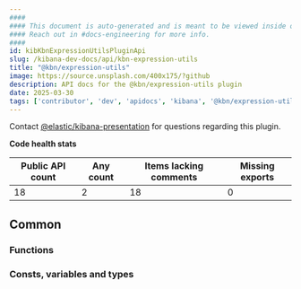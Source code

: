 ```yaml
---
####
#### This document is auto-generated and is meant to be viewed inside our experimental, new docs system.
#### Reach out in #docs-engineering for more info.
####
id: kibKbnExpressionUtilsPluginApi
slug: /kibana-dev-docs/api/kbn-expression-utils
title: "@kbn/expression-utils"
image: https://source.unsplash.com/400x175/?github
description: API docs for the @kbn/expression-utils plugin
date: 2025-03-30
tags: ['contributor', 'dev', 'apidocs', 'kibana', '@kbn/expression-utils']
---
```




Contact [@elastic/kibana-presentation](https://github.com/orgs/elastic/teams/kibana-presentation) for questions regarding this plugin.

**Code health stats**

| Public API count  | Any count | Items lacking comments | Missing exports |
|-------------------|-----------|------------------------|-----------------|
| 18 | 2 | 18 | 0 |

## Common

### Functions
<DocDefinitionList data={kbnExpressionUtilsObj.common.functions}/>

### Consts, variables and types
<DocDefinitionList data={kbnExpressionUtilsObj.common.misc}/>

